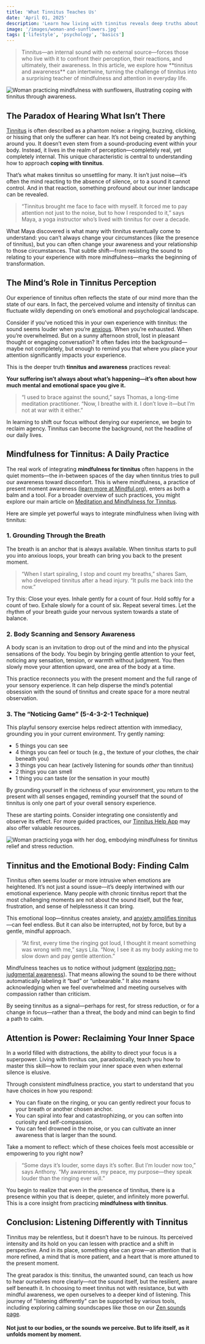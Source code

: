 ```yaml
---
title: 'What Tinnitus Teaches Us'
date: 'April 01, 2025'
description: 'Learn how living with tinnitus reveals deep truths about mindfulness, perception, and the power of intentional attention.'
image: '/images/woman-and-sunflowers.jpg'
tags: ['lifestyle', 'psychology', 'basics']
---
```


<Blockquote>
  Tinnitus—an internal sound with no external source—forces those who live with
  it to confront their perception, their reactions, and ultimately, their
  awareness. In this article, we explore how **tinnitus and awareness** can
  intertwine, turning the challenge of tinnitus into a surprising teacher of
  mindfulness and attention in everyday life.
</Blockquote>

<Image
  src="/images/woman-and-sunflowers.jpg"
  alt="Woman practicing mindfulness with sunflowers, illustrating coping with tinnitus through awareness."
/>

## <Highlighter>The Paradox of Hearing What Isn’t There</Highlighter>

[Tinnitus](/blog/what-is-tinnitus) is often described as a phantom noise: a ringing, buzzing, clicking, or hissing that only the sufferer can hear. It’s not being created by anything around you. It doesn’t even stem from a sound-producing event within your body. Instead, it lives in the realm of perception—completely real, yet completely internal. This unique characteristic is central to understanding how to approach **coping with tinnitus**.

That’s what makes tinnitus so unsettling for many. It isn’t just noise—it’s often the mind reacting to the absence of silence, or to a sound it cannot control. And in that reaction, something profound about our inner landscape can be revealed.

<Blockquote>
  “Tinnitus brought me face to face with myself. It forced me to pay attention
  not just to the noise, but to how I responded to it,” says Maya, a yoga
  instructor who’s lived with tinnitus for over a decade.
</Blockquote>

What Maya discovered is what many with tinnitus eventually come to understand: you can’t always change your circumstances (like the presence of tinnitus), but you can often change your awareness and your relationship to those circumstances. That subtle shift—from resisting the sound to relating to your experience with more mindfulness—marks the beginning of transformation.

## <Highlighter>The Mind’s Role in Tinnitus Perception</Highlighter>

Our experience of tinnitus often reflects the state of our mind more than the state of our ears. In fact, the perceived volume and intensity of tinnitus can fluctuate wildly depending on one’s emotional and psychological landscape.

Consider if you've noticed this in your own experience with tinnitus: the sound seems louder when you’re [anxious](/blog/tinnitus-and-anxiety-staying-mentally-strong). When you’re exhausted. When you’re overwhelmed. But on a sunny afternoon stroll, lost in pleasant thought or engaging conversation? It often fades into the background—maybe not completely, but enough to remind you that where you place your attention significantly impacts your experience.

This is the deeper truth **tinnitus and awareness** practices reveal:

**Your suffering isn’t always about what’s happening—it’s often about how much mental and emotional space you give it.**

<Blockquote>
  “I used to brace against the sound,” says Thomas, a long-time meditation
  practitioner. “Now, I breathe with it. I don’t love it—but I’m not at war with
  it either.”
</Blockquote>

In learning to shift our focus without denying our experience, we begin to reclaim agency. Tinnitus can become the background, not the headline of our daily lives.

<AdComponent />

## <Highlighter>Mindfulness for Tinnitus: A Daily Practice</Highlighter>

The real work of integrating **mindfulness for tinnitus** often happens in the quiet moments—the in-between spaces of the day when tinnitus tries to pull our awareness toward discomfort. This is where mindfulness, a practice of present moment awareness ([learn more at Mindful.org](https://www.mindful.org)), enters as both a balm and a tool. For a broader overview of such practices, you might explore our main article on [Meditation and Mindfulness for Tinnitus](/blog/meditation-and-mindfulness-for-tinnitus).

Here are simple yet powerful ways to integrate mindfulness when living with tinnitus:

### **1. Grounding Through the Breath**

The breath is an anchor that is always available. When tinnitus starts to pull you into anxious loops, your breath can bring you back to the present moment.

<Blockquote>
  “When I start spiraling, I stop and count my breaths,” shares Sam, who
  developed tinnitus after a head injury. “It pulls me back into the now.”
</Blockquote>

Try this: Close your eyes. Inhale gently for a count of four. Hold softly for a count of two. Exhale slowly for a count of six. Repeat several times. Let the rhythm of your breath guide your nervous system towards a state of balance.

### **2. Body Scanning and Sensory Awareness**

A body scan is an invitation to drop out of the mind and into the physical sensations of the body. You begin by bringing gentle attention to your feet, noticing any sensation, tension, or warmth without judgment. You then slowly move your attention upward, one area of the body at a time.

This practice reconnects you with the present moment and the full range of your sensory experience. It can help disperse the mind’s potential obsession with the sound of tinnitus and create space for a more neutral observation.

### **3. The “Noticing Game” (5-4-3-2-1 Technique)**

This playful sensory exercise helps redirect attention with immediacy, grounding you in your current environment. Try gently naming:

- 5 things you can see
- 4 things you can feel or touch (e.g., the texture of your clothes, the chair beneath you)
- 3 things you can hear (actively listening for sounds _other_ than tinnitus)
- 2 things you can smell
- 1 thing you can taste (or the sensation in your mouth)

By grounding yourself in the richness of your environment, you return to the present with all senses engaged, reminding yourself that the sound of tinnitus is only one part of your overall sensory experience.

These are starting points. Consider integrating one consistently and observe its effect. For more guided practices, our [Tinnitus Help App](/app) may also offer valuable resources.

<Image
  src="/images/yoga-dog.jpg"
  alt="Woman practicing yoga with her dog, embodying mindfulness for tinnitus relief and stress reduction."
/>

## <Highlighter>Tinnitus and the Emotional Body: Finding Calm</Highlighter>

Tinnitus often seems louder or more intrusive when emotions are heightened. It’s not just a sound issue—it’s deeply intertwined with our emotional experience. Many people with chronic tinnitus report that the most challenging moments are not about the sound itself, but the fear, frustration, and sense of helplessness it can bring.

This emotional loop—tinnitus creates anxiety, and [anxiety amplifies tinnitus](/blog/tinnitus-and-stress)—can feel endless. But it can also be interrupted, not by force, but by a gentle, mindful approach.

<Blockquote>
  “At first, every time the ringing got loud, I thought it meant something was
  wrong with me,” says Lila. “Now, I see it as my body asking me to slow down
  and pay gentle attention.”
</Blockquote>

Mindfulness teaches us to notice without judgment ([exploring non-judgmental awareness](https://www.mindful.org/a-mindfulness-practice-to-cultivate-nonjudgmental-awareness/)). That means allowing the sound to be there without automatically labeling it “bad” or “unbearable.” It also means acknowledging when we feel overwhelmed and meeting ourselves with compassion rather than criticism.

By seeing tinnitus as a signal—perhaps for rest, for stress reduction, or for a change in focus—rather than a threat, the body and mind can begin to find a path to calm.

## <Highlighter>Attention is Power: Reclaiming Your Inner Space</Highlighter>

In a world filled with distractions, the ability to direct your focus is a superpower. Living with tinnitus can, paradoxically, teach you how to master this skill—how to reclaim your inner space even when external silence is elusive.

Through consistent mindfulness practice, you start to understand that you have choices in how you respond:

- You can fixate on the ringing, or you can gently redirect your focus to your breath or another chosen anchor.
- You can spiral into fear and catastrophizing, or you can soften into curiosity and self-compassion.
- You can feel drowned in the noise, or you can cultivate an inner awareness that is larger than the sound.

Take a moment to reflect: which of these choices feels most accessible or empowering to you right now?

<Blockquote>
  “Some days it’s louder, some days it’s softer. But I’m louder now too,” says
  Anthony. “My awareness, my peace, my purpose—they speak louder than the
  ringing ever will.”
</Blockquote>

You begin to realize that even in the presence of tinnitus, there is a presence within you that is deeper, quieter, and infinitely more powerful. This is a core insight from practicing **mindfulness with tinnitus**.

<AdComponent />

## <Highlighter>Conclusion: Listening Differently with Tinnitus</Highlighter>

Tinnitus may be relentless, but it doesn’t have to be ruinous. Its perceived intensity and its hold on you can lessen with practice and a shift in perspective. And in its place, something else can grow—an attention that is more refined, a mind that is more patient, and a heart that is more attuned to the present moment.

The great paradox is this: tinnitus, the unwanted sound, can teach us how to hear ourselves more clearly—not the sound itself, but the resilient, aware self beneath it. In choosing to meet tinnitus not with resistance, but with mindful awareness, we open ourselves to a deeper kind of listening. This journey of "listening differently" can be supported by various tools, including exploring calming soundscapes like those on our [Zen sounds page](/zen).

#### Not just to our bodies, or the sounds we perceive. But to life itself, as it unfolds moment by moment.

